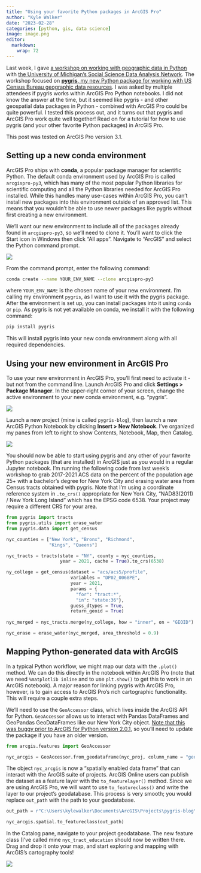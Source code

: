 ```yaml
---
title: "Using your favorite Python packages in ArcGIS Pro"
author: "Kyle Walker"
date: "2023-02-28"
categories: [python, gis, data science]
image: image.png
editor: 
  markdown: 
    wrap: 72
---
```


Last week, I gave [a workshop on working with geographic data in
Python](https://github.com/walkerke/umich-workshop-2023) with [the
University of Michigan's Social Science Data Analysis
Network](https://ssdan.net/). The workshop focused on [**pygris**, my
new Python package for working with US Census Bureau geographic data
resources](https://walker-data.com/pygris/). I was asked by multiple
attendees if pygris works within ArcGIS Pro Python notebooks. I did not
know the answer at the time, but it seemed like pygris - and other
geospatial data packages in Python - combined with ArcGIS Pro could be
quite powerful. I tested this process out, and it turns out that pygris
and ArcGIS Pro work quite well together! Read on for a tutorial for how
to use pygris (and your other favorite Python packages) in ArcGIS Pro.

This post was tested on ArcGIS Pro version 3.1.

## Setting up a new conda environment

ArcGIS Pro ships with **conda**, a popular package manager for
scientific Python. The default conda environment used by ArcGIS Pro is
called `arcgispro-py3`, which has many of the most popular Python
libraries for scientific computing and all the Python libraries needed
for ArcGIS Pro installed. While this handles many use-cases within
ArcGIS Pro, you can't install new packages into this environment outside
of an approved list. This means that you wouldn't be able to use newer
packages like pygris without first creating a new environment.

We'll want our new environment to include all of the packages already
found in `arcgispro-py3`, so we'll need to clone it. You'll want to
click the Start icon in Windows then click "All apps". Navigate to
"ArcGIS" and select the Python command prompt.

![](images/paste-E47ECF3E.png)

From the command prompt, enter the following command:

``` bash
conda create --name YOUR_ENV_NAME --clone arcgispro-py3
```

where `YOUR_ENV_NAME` is the chosen name of your new environment. I'm
calling my environment `pygris`, as I want to use it with the pygris
package. After the environment is set up, you can install packages into
it using `conda` or `pip`. As pygris is not yet available on conda, we
install it with the following command:

``` bash
pip install pygris
```

This will install pygris into your new conda environment along with all
required dependencies.

## Using your new environment in ArcGIS Pro

To use your new environment in ArcGIS Pro, you'll first need to activate
it - but not from the command line. Launch ArcGIS Pro and click
**Settings \> Package Manager**. In the upper-right corner of your
screen, change the active environment to your new conda environment,
e.g. "pygris".

![](images/paste-B078EE21.png)

Launch a new project (mine is called `pygris-blog`), then launch a new
ArcGIS Python Notebook by clicking **Insert \> New Notebook**. I've
organized my panes from left to right to show Contents, Notebook, Map,
then Catalog.

![](images/paste-C1304794.png)

You should now be able to start using pygris and any other of your
favorite Python packages (that are installed) in ArcGIS just as you
would in a regular Jupyter notebook. I'm running the following code from
last week's workshop to grab 2017-2021 ACS data on the percent of the
population age 25+ with a bachelor's degree for New York City and
erasing water area from Census tracts obtained with pygris. Note that
I'm using a coordinate reference system in `.to_crs()` appropriate for
New York City, "NAD83(2011) / New York Long Island" which has the EPSG
code 6538. Your project may require a different CRS for your area.

``` python
from pygris import tracts
from pygris.utils import erase_water
from pygris.data import get_census

nyc_counties = ["New York", "Bronx", "Richmond", 
                "Kings", "Queens"]

nyc_tracts = tracts(state = "NY", county = nyc_counties,
                    year = 2021, cache = True).to_crs(6538)

ny_college = get_census(dataset = "acs/acs5/profile",
                        variables = "DP02_0068PE",
                        year = 2021,
                        params = {
                          "for": "tract:*",
                          "in": "state:36"},
                        guess_dtypes = True,
                        return_geoid = True)
                        
nyc_merged = nyc_tracts.merge(ny_college, how = "inner", on = "GEOID")

nyc_erase = erase_water(nyc_merged, area_threshold = 0.9)
```

## Mapping Python-generated data with ArcGIS

In a typical Python workflow, we might map our data with the `.plot()`
method. We can do this directly in the notebook within ArcGIS Pro (note
that we need `%matplotlib inline` and to use `plt.show()` to get this to
work in an ArcGIS notebook). A major reason for linking pygris with
ArcGIS Pro, however, is to gain access to ArcGIS Pro's rich cartographic
functionality. This will require a couple extra steps.

We'll need to use the `GeoAccessor` class, which lives inside the ArcGIS
API for Python. `GeoAccessor` allows us to interact with Pandas
DataFrames and GeoPandas GeoDataFrames like our New York City object.
[Note that this was buggy prior to ArcGIS for Python version
2.0.1](https://github.com/Esri/arcgis-python-api/issues/1297), so you'll
need to update the package if you have an older version.

``` python
from arcgis.features import GeoAccessor

nyc_arcgis = GeoAccessor.from_geodataframe(nyc_proj, column_name = "geometry")
```

The object `nyc_arcgis` is now a "spatially enabled data frame" that can
interact with the ArcGIS suite of projects. ArcGIS Online users can
publish the dataset as a feature layer with the `to_featurelayer()`
method. Since we are using ArcGIS Pro, we will want to use
`to_featureclass()` and write the layer to our project's geodatabase.
This process is very smooth; you would replace `out_path` with the path
to your geodatabase.

``` python
out_path = r"C:\Users\kylewalker\Documents\ArcGIS\Projects\pygris-blog\pygris-blog.gdb\nyc_tract_education"

nyc_arcgis.spatial.to_featureclass(out_path)
```

In the Catalog pane, navigate to your project geodatabase. The new
feature class (I've called mine `nyc_tract_education` should now be
written there. Drag and drop it onto your map, and start exploring and
mapping with ArcGIS's cartography tools!

![](images/paste-5B03C98B.png)
